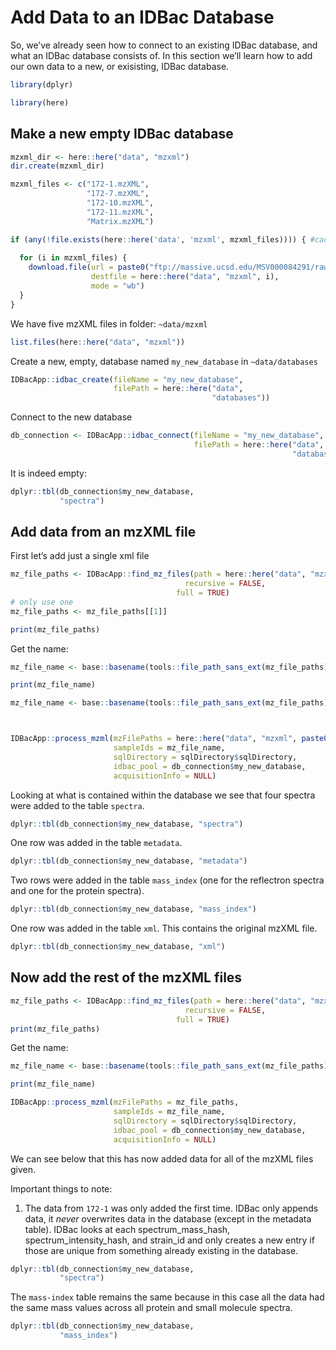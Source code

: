 # Add Data to an IDBac Database


So, we've already seen how to connect to an existing IDBac database, and what an IDBac database consists of. In this section we'll learn how to add our own data to a new, or exisisting, IDBac database.

```r
library(dplyr)
```


```r
library(here)
```



## Make a new empty IDBac database

```r

mzxml_dir <- here::here("data", "mzxml")
dir.create(mzxml_dir)

mzxml_files <- c("172-1.mzXML",
                 "172-7.mzXML",
                 "172-10.mzXML",
                 "172-11.mzXML",
                 "Matrix.mzXML")

if (any(!file.exists(here::here('data', 'mzxml', mzxml_files)))) { #cache  mzxml fetch
  
  for (i in mzxml_files) {
    download.file(url = paste0("ftp://massive.ucsd.edu/MSV000084291/raw/data/mzXML/", i),
                  destfile = here::here("data", "mzxml", i),
                  mode = "wb")
  }
}


```


We have five mzXML files in folder: `~data/mzxml`

```r
list.files(here::here("data", "mzxml"))
```



Create a new, empty, database named `my_new_database` in `~data/databases`
```r

IDBacApp::idbac_create(fileName = "my_new_database",
                       filePath = here::here("data",
                                             "databases"))

```

Connect to the new database
```r
db_connection <- IDBacApp::idbac_connect(fileName = "my_new_database",
                                         filePath = here::here("data",
                                                               "databases"))
```


It is indeed empty:

```r
dplyr::tbl(db_connection$my_new_database,
           "spectra")


```



## Add data from an mzXML file


First let's add just a single xml file




```r
mz_file_paths <- IDBacApp::find_mz_files(path = here::here("data", "mzxml"),
                                       recursive = FALSE,
                                     full = TRUE)
# only use one
mz_file_paths <- mz_file_paths[[1]]

print(mz_file_paths)
```

Get the name:
```r
mz_file_name <- base::basename(tools::file_path_sans_ext(mz_file_paths))

print(mz_file_name)

```


```r

mz_file_name <- base::basename(tools::file_path_sans_ext(mz_file_paths))



IDBacApp::process_mzml(mzFilePaths = here::here("data", "mzxml", paste0(mz_file_name, ".mzXML")),
                       sampleIds = mz_file_name,
                       sqlDirectory = sqlDirectory$sqlDirectory,
                       idbac_pool = db_connection$my_new_database,
                       acquisitionInfo = NULL)

```


Looking at what is contained within the database we see that four spectra were added to the table `spectra`.

```r
dplyr::tbl(db_connection$my_new_database, "spectra")
```

One row was added in the table `metadata`.
```r
dplyr::tbl(db_connection$my_new_database, "metadata")
```

Two rows were added in the table `mass_index` (one for the reflectron spectra and one for the protein spectra).

```r
dplyr::tbl(db_connection$my_new_database, "mass_index")
```

One row was added in the table `xml`. This contains the original mzXML file.
```r
dplyr::tbl(db_connection$my_new_database, "xml")
```



## Now add the rest of the mzXML files


```r
mz_file_paths <- IDBacApp::find_mz_files(path = here::here("data", "mzxml"),
                                       recursive = FALSE,
                                     full = TRUE)
print(mz_file_paths)
```

Get the name:
```r
mz_file_name <- base::basename(tools::file_path_sans_ext(mz_file_paths))

print(mz_file_name)

```


```r
IDBacApp::process_mzml(mzFilePaths = mz_file_paths,
                       sampleIds = mz_file_name,
                       sqlDirectory = sqlDirectory$sqlDirectory,
                       idbac_pool = db_connection$my_new_database,
                       acquisitionInfo = NULL)

```


We can see below that this has now added data for all of the mzXML files given.  

Important things to note:
  
  1. The data from `172-1` was only added the first time. IDBac only appends data, it *never* overwrites data in the database (except in the metadata table). IDBac looks at each spectrum_mass_hash, spectrum_intensity_hash, and strain_id and only creates a new entry if those are unique from something already existing in the database.

```r
dplyr::tbl(db_connection$my_new_database,
           "spectra")
```


The `mass-index` table remains the same because in this case all the data had the same mass values across all protein and small molecule spectra.

```r
dplyr::tbl(db_connection$my_new_database,
           "mass_index")
```